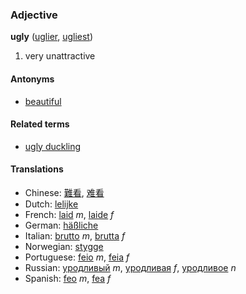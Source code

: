 ===Adjective===
'''ugly''' ([[uglier]], [[ugliest]])

# very unattractive

====Antonyms====
*[[beautiful]]

====Related terms====
*[[ugly duckling]]

====Translations====
*Chinese: [[難看]], [[难看]]
*Dutch: [[lelijke]]
*French: [[laid]] ''m'', [[laide]] ''f''
*German: [[häßliche]]
*Italian: [[brutto]] ''m'', [[brutta]] ''f''
*Norwegian: [[stygge]]
*Portuguese: [[feio]] ''m'', [[feia]] ''f''
*Russian: [[уродливый]] ''m'', [[уродливая]] ''f'', [[уродливое]] ''n''
*Spanish: [[feo]] ''m'', [[fea]] ''f''
